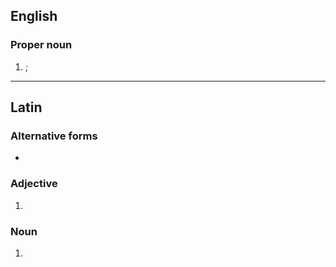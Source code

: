 {{also|jul|Jul|júl|Jul.|júl.}}
==English==

===Proper noun===
{{en-proper noun}}

# {{alternative form of|Jul.|lang=en}}; {{abbreviation of|July|lang=en}}

----

==Latin==

===Alternative forms===
* {{l|la|IUL}}

===Adjective===
{{la-adj|JUL|indecl=1}}

# {{abbreviation of|la|[[jus|jūris]] [[uterque|utriusque]] [[licentiātus]]||licensed under both laws}} {{n-g|indicated that the designated matter was [[permitted]] and [[proper]] under all [[civil]] and [[spiritual]] laws}}

===Noun===
{{la-noun|JUL|indecl=1|g=m}}

# {{abbreviation of|la|[[jus|jūris]] [[uterque|utriusque]] [[licentiātus]]||license of both laws}} {{n-g|designates someone's or something's legitimate license to perform both civil and spiritual services; "Licentiate of Both Laws" civil and canon}}